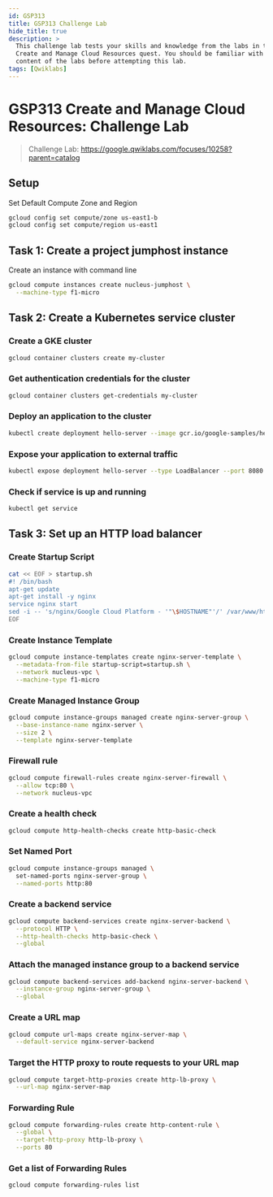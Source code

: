 ```yaml
---
id: GSP313
title: GSP313 Challenge Lab
hide_title: true
description: >
  This challenge lab tests your skills and knowledge from the labs in the
  Create and Manage Cloud Resources quest. You should be familiar with the
  content of the labs before attempting this lab.
tags: [Qwiklabs]
---
```


<head>
  <meta name="keywords" content={require("../seo").KeywordsList(`GSP313`)} />
</head>

# GSP313 Create and Manage Cloud Resources: Challenge Lab

> Challenge Lab: https://google.qwiklabs.com/focuses/10258?parent=catalog


## Setup
Set Default Compute Zone and Region
```bash
gcloud config set compute/zone us-east1-b
gcloud config set compute/region us-east1
```

## Task 1: Create a project jumphost instance

Create an instance with command line
```bash
gcloud compute instances create nucleus-jumphost \
  --machine-type f1-micro
```

## Task 2: Create a Kubernetes service cluster

### Create a GKE cluster
```bash
gcloud container clusters create my-cluster
```

### Get authentication credentials for the cluster
```bash
gcloud container clusters get-credentials my-cluster
```

### Deploy an application to the cluster
```bash
kubectl create deployment hello-server --image gcr.io/google-samples/hello-app:2.0
```

### Expose your application to external traffic
```bash
kubectl expose deployment hello-server --type LoadBalancer --port 8080
```

### Check if service is up and running
```bash
kubectl get service
```

## Task 3: Set up an HTTP load balancer

### Create Startup Script
```bash
cat << EOF > startup.sh
#! /bin/bash
apt-get update
apt-get install -y nginx
service nginx start
sed -i -- 's/nginx/Google Cloud Platform - '"\$HOSTNAME"'/' /var/www/html/index.nginx-debian.html
EOF
```

### Create Instance Template
```bash
gcloud compute instance-templates create nginx-server-template \
  --metadata-from-file startup-script=startup.sh \
  --network nucleus-vpc \
  --machine-type f1-micro
```

### Create Managed Instance Group
```bash
gcloud compute instance-groups managed create nginx-server-group \
  --base-instance-name nginx-server \
  --size 2 \
  --template nginx-server-template
```

### Firewall rule
```bash
gcloud compute firewall-rules create nginx-server-firewall \
  --allow tcp:80 \
  --network nucleus-vpc
```

### Create a health check
```bash
gcloud compute http-health-checks create http-basic-check
```
### Set Named Port
```bash
gcloud compute instance-groups managed \
  set-named-ports nginx-server-group \
  --named-ports http:80
```

### Create a backend service
```bash
gcloud compute backend-services create nginx-server-backend \
  --protocol HTTP \
  --http-health-checks http-basic-check \
  --global
```

### Attach the managed instance group to a backend service
```bash
gcloud compute backend-services add-backend nginx-server-backend \
  --instance-group nginx-server-group \
  --global
```

### Create a URL map
```bash
gcloud compute url-maps create nginx-server-map \
  --default-service nginx-server-backend
```

### Target the HTTP proxy to route requests to your URL map
```bash
gcloud compute target-http-proxies create http-lb-proxy \
  --url-map nginx-server-map
```

### Forwarding Rule
```bash
gcloud compute forwarding-rules create http-content-rule \
  --global \
  --target-http-proxy http-lb-proxy \
  --ports 80
```

### Get a list of Forwarding Rules
```bash
gcloud compute forwarding-rules list
```